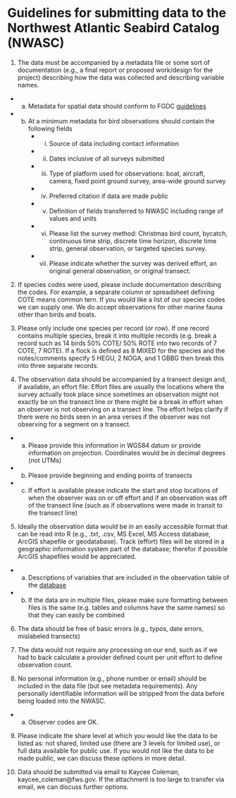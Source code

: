 **Guidelines for submitting data to the Northwest Atlantic Seabird Catalog (NWASC)**   
===

1) The data must be accompanied by a metadata file or some sort of documentation (e.g., a final report or proposed work/design for the project) describing how the data was collected and describing variable names.  
*    a. Metadata for spatial data should conform to FGDC [guidelines](https://www.fgdc.gov/metadata/geospatial-metadata-standards)  
*    b. At a minimum metadata for bird observations should contain the following fields  
    *   i. Source of data including contact information  
    *   ii. Dates inclusive of all surveys submitted  
    *   iii. Type of platform used for observations: boat, aircraft, camera, fixed point ground survey, area-wide ground survey  
    *   iv. Preferred citation if data are made public  
    *   v. Definition of fields transferred to NWASC including range of values and units     
    *   vi. Please list the survey method: Christmas bird count, bycatch, continuous time strip, discrete time horizon, discrete time strip, general observation, or targeted species survey.  
    *   vii. Please indicate whether the survey was derived effort, an original general observation, or original transect.  

2) If species codes were used, please include documentation describing the codes. For example, a separate column or spreadsheet defining COTE means common tern.  If you would like a list of our species codes we can supply one. We do accept observations for other marine fauna other than birds and boats.   

3) Please only include one species per record (or row). If one record contains multiple species, break it into multiple records (e.g. break a record such as 14 birds 50% COTE/ 50% ROTE into two records of 7 COTE, 7 ROTE). If a flock is defined as 8 MIXED for the species and the notes/comments specify 5 HEGU, 2 NOGA, and 1 GBBG then break this into three separate records.   
  
4)  The observation data should be accompanied by a transect design and, if available, an effort file. Effort files are usually the locations where the survey actually took place since sometimes an observation might not exactly be on the transect line or there might be a break in effort when an observer is not observing on a transect line. The effort helps clarify if there were no birds seen in an area verses if the observer was not observing for a segment on a transect.  
*    a. Please provide this information in WGS84 datum or provide information on projection. Coordinates would be in decimal degrees 
    (not UTMs)  
*    b. Please provide beginning and ending points of transects  
*    c. If effort is available please indicate the start and stop locations of when the observer was on or off effort and if an observation was off of the transect line (such as if observations were made in transit to the transect line)  
   
5) Ideally the observation data would be in an easily accessible format that can be read into R (e.g., .txt, .csv, MS Excel, MS Access database, ArcGIS shapefile or geodatabase). Track (effort) files will be stored in a geographic information system part of the database; therefor if  possible ArcGIS shapefiles would be appreciated.  
*    a. Descriptions of variables that are included in the observation table of the [database](http://www.nodc.noaa.gov/archive/arc0070/0115356/1.1/data/0-data/seabird_data_structure_NODC_30Dec2013.csv)  
*    b. If the data are in multiple files, please make sure formatting between files is the same (e.g. tables and columns have the same names) so that they can easily be combined      

6) The data should be free of basic errors (e.g., typos, date errors, mislabeled transects)  

7) The data would not require any processing on our end, such as if we had to back calculate a provider defined count per unit effort to define observation count.  

8) No personal information (e.g., phone number or email) should be included in the data file (but see metadata requirements).  Any personally identifiable information will be stripped from the data before being loaded into the NWASC.  
*    a. Observer codes are OK.  

9) Please indicate the share level at which you would like the data to be listed as: not shared, limited use (there are 3 levels for limited use), or full data available for public use.  If you would not like the data to be made public, we can discuss these options in more detail.  

10) Data should be submitted via email to Kaycee Coleman, kaycee_coleman@fws.gov. If the attachment is too large to transfer via email, we can discuss further options.  

